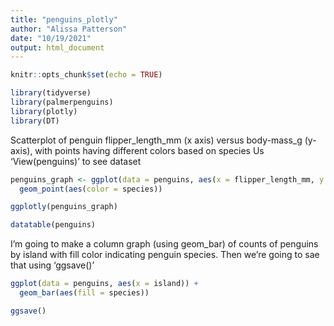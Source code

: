 ```yaml
---
title: "penguins_plotly"
author: "Alissa Patterson"
date: "10/19/2021"
output: html_document
---
```


```r
knitr::opts_chunk$set(echo = TRUE)
```

```r
library(tidyverse)
library(palmerpenguins)
library(plotly)
library(DT)
```


Scatterplot of penguin flipper_length_mm (x axis) versus body-mass_g (y-axis), with points having different colors based on species
Us 'View(penguins)' to see dataset

```r
penguins_graph <- ggplot(data = penguins, aes(x = flipper_length_mm, y = body_mass_g)) + 
  geom_point(aes(color = species))

ggplotly(penguins_graph)
```
```r
datatable(penguins)
```


I'm going to make a column graph (using geom_bar) of counts of penguins by island with fill color indicating penguin species. Then we're going to sae that using 'ggsave()'

```r
ggplot(data = penguins, aes(x = island)) + 
  geom_bar(aes(fill = species))

ggsave()
  
```

